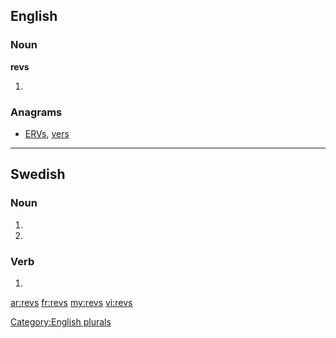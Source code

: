 ==English==

===Noun===
'''revs'''

# {{plural of|[[rev]]}}

===Anagrams===
* [[ERVs#English|ERVs]], [[vers#English|vers]]

[[Category:English plurals]]

----

==Swedish==

===Noun===
{{infl|sv|noun form}}

# {{sv-noun-form-indef-gen|rev}}
# {{sv-noun-form-indef-gen-pl|rev}}

===Verb===
{{infl|sv|verb form}}

# {{sv-verb-form-past-pass|riva}}

[[ar:revs]]
[[fr:revs]]
[[my:revs]]
[[vi:revs]]